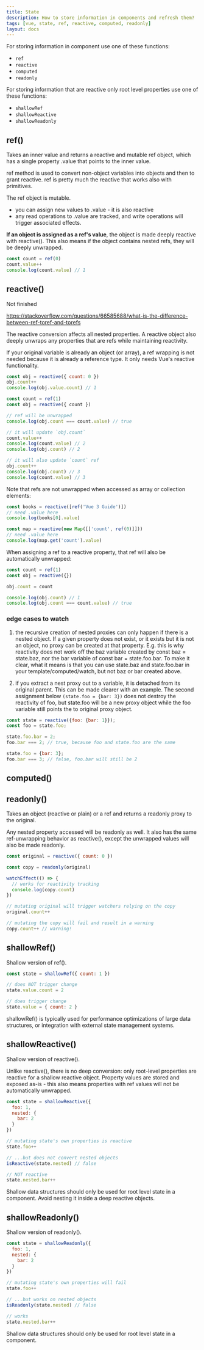```yaml
---
title: State
description: How to store information in components and refresh them?
tags: [vue, state, ref, reactive, computed, readonly]
layout: docs
---
```


For storing information in component use one of these functions:

- `ref` 
- `reactive`
- `computed`
- `readonly`

For storing information that are reactive only root level properties use one of these functions:

- `shallowRef`
- `shallowReactive`
- `shallowReadonly`


## ref()

Takes an inner value and returns a reactive and mutable ref object, which has a single property .value that points to the inner value.

ref method is used to convert non-object variables into objects and then to grant reactive.
ref is pretty much the reactive that works also with primitives.

The ref object is mutable.
- you can assign new values to .value - it is also reactive 
- any read operations to .value are tracked, and write operations will trigger associated effects.

<Callout>

**If an object is assigned as a ref's value**, the object is made deeply reactive with reactive(). 
This also means if the object contains nested refs, they will be deeply unwrapped.

</Callout>

```javascript
const count = ref(0)
count.value++
console.log(count.value) // 1
```

## reactive()

Not finished

https://stackoverflow.com/questions/66585688/what-is-the-difference-between-ref-toref-and-torefs

The reactive conversion affects all nested properties. A reactive object also deeply unwraps any properties that are refs while maintaining reactivity.

If your original variable is already an object (or array), a ref wrapping is not needed because it is already a reference type. It only needs Vue's reactive functionality.

```javascript
const obj = reactive({ count: 0 })
obj.count++
console.log(obj.value.count) // 1
```

```javascript
const count = ref(1)
const obj = reactive({ count })

// ref will be unwrapped
console.log(obj.count === count.value) // true

// it will update `obj.count`
count.value++
console.log(count.value) // 2
console.log(obj.count) // 2

// it will also update `count` ref
obj.count++
console.log(obj.count) // 3
console.log(count.value) // 3
```
Note that refs are not unwrapped when accessed as array or collection elements:

```javascript
const books = reactive([ref('Vue 3 Guide')])
// need .value here
console.log(books[0].value)

const map = reactive(new Map([['count', ref(0)]]))
// need .value here
console.log(map.get('count').value)
```

When assigning a ref to a reactive property, that ref will also be automatically unwrapped:

```javascript
const count = ref(1)
const obj = reactive({})

obj.count = count

console.log(obj.count) // 1
console.log(obj.count === count.value) // true
```

### edge cases to watch

1. the recursive creation of nested proxies can only happen if there is a nested object. If a given property does not exist, or it exists but it is not an object, no proxy can be created at that property. E.g. this is why reactivity does not work off the baz variable created by const baz = state.baz, nor the bar variable of const bar = state.foo.bar. To make it clear, what it means is that you can use state.baz and state.foo.bar in your template/computed/watch, but not baz or bar created above.

2. if you extract a nest proxy out to a variable, it is detached from its original parent. This can be made clearer with an example. The second assignment below `(state.foo = {bar: 3})` does not destroy the reactivity of foo, but state.foo will be a new proxy object while the foo variable still points the to original proxy object.

```javascript
const state = reactive({foo: {bar: 1}});
const foo = state.foo;

state.foo.bar = 2;
foo.bar === 2; // true, because foo and state.foo are the same

state.foo = {bar: 3};
foo.bar === 3; // false, foo.bar will still be 2 
```

## computed()

## readonly()

Takes an object (reactive or plain) or a ref and returns a readonly proxy to the original.

Any nested property accessed will be readonly as well. It also has the same ref-unwrapping behavior as reactive(), except the unwrapped values will also be made readonly.

```javascript
const original = reactive({ count: 0 })

const copy = readonly(original)

watchEffect(() => {
  // works for reactivity tracking
  console.log(copy.count)
})

// mutating original will trigger watchers relying on the copy
original.count++

// mutating the copy will fail and result in a warning
copy.count++ // warning!
```

## shallowRef()

Shallow version of ref().

```javascript
const state = shallowRef({ count: 1 })

// does NOT trigger change
state.value.count = 2

// does trigger change
state.value = { count: 2 }
```

<Callout>
shallowRef() is typically used for performance optimizations of large data structures, or integration with external state management systems.
</Callout>

## shallowReactive()

Shallow version of reactive().

Unlike reactive(), there is no deep conversion: only root-level properties are reactive for a shallow reactive object. Property values are stored and exposed as-is - this also means properties with ref values will not be automatically unwrapped.

```javascript
const state = shallowReactive({
  foo: 1,
  nested: {
    bar: 2
  }
})

// mutating state's own properties is reactive
state.foo++

// ...but does not convert nested objects
isReactive(state.nested) // false

// NOT reactive
state.nested.bar++
```

<Callout type="warning">
Shallow data structures should only be used for root level state in a component. Avoid nesting it inside a deep reactive objects.
</Callout>

## shallowReadonly()

Shallow version of readonly().

```jsx
const state = shallowReadonly({
  foo: 1,
  nested: {
    bar: 2
  }
})

// mutating state's own properties will fail
state.foo++

// ...but works on nested objects
isReadonly(state.nested) // false

// works
state.nested.bar++
```

<Callout>
Shallow data structures should only be used for root level state in a component.
</Callout>

